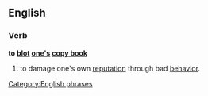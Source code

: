 ==English==

===Verb===
'''to [[blot]] [[one's]] [[copy book]]'''

# {{idiomatic}} to damage one's own [[reputation]] through bad [[behavior]].

[[Category:English phrases]]